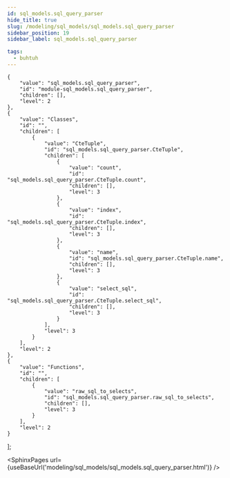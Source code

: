 ```yaml
---
id: sql_models.sql_query_parser
hide_title: true
slug: /modeling/sql_models/sql_models.sql_query_parser
sidebar_position: 19
sidebar_label: sql_models.sql_query_parser

tags:
  - buhtuh
---
```


    {
        "value": "sql_models.sql_query_parser",
        "id": "module-sql_models.sql_query_parser",
        "children": [],
        "level": 2
    },
    {
        "value": "Classes",
        "id": "",
        "children": [
            {
                "value": "CteTuple",
                "id": "sql_models.sql_query_parser.CteTuple",
                "children": [
                    {
                        "value": "count",
                        "id": "sql_models.sql_query_parser.CteTuple.count",
                        "children": [],
                        "level": 3
                    },
                    {
                        "value": "index",
                        "id": "sql_models.sql_query_parser.CteTuple.index",
                        "children": [],
                        "level": 3
                    },
                    {
                        "value": "name",
                        "id": "sql_models.sql_query_parser.CteTuple.name",
                        "children": [],
                        "level": 3
                    },
                    {
                        "value": "select_sql",
                        "id": "sql_models.sql_query_parser.CteTuple.select_sql",
                        "children": [],
                        "level": 3
                    }
                ],
                "level": 3
            }
        ],
        "level": 2
    },
    {
        "value": "Functions",
        "id": "",
        "children": [
            {
                "value": "raw_sql_to_selects",
                "id": "sql_models.sql_query_parser.raw_sql_to_selects",
                "children": [],
                "level": 3
            }
        ],
        "level": 2
    }
];




<SphinxPages url={useBaseUrl('modeling/sql_models/sql_models.sql_query_parser.html')} />
